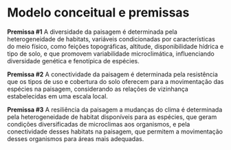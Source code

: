 # Modelo conceitual e premissas

**Premissa #1**
A diversidade da paisagem é determinada pela heterogeneidade de habitats, variáveis condicionadas por características do meio físico, como feições topográficas, altitude, disponibilidade hídrica e tipo de solo, e que promovem variabilidade microclimática, influenciando diversidade genética e fenotípica de espécies.

**Premissa #2**
A conectividade da paisagem é determinada pela resistência que os tipos de uso e cobertura do solo oferecem para a movimentação das espécies na paisagem, considerando as relações de vizinhança estabelecidas em uma escala local.

**Premissa #3**
A resiliência da paisagem a mudanças do clima é determinada pela heterogeneidade de habitat disponíveis para as espécies, que geram condições diversificadas de microclimas aos organismos, e pela conectividade desses habitats na paisagem, que permitem a movimentação desses organismos para áreas mais adequadas.
